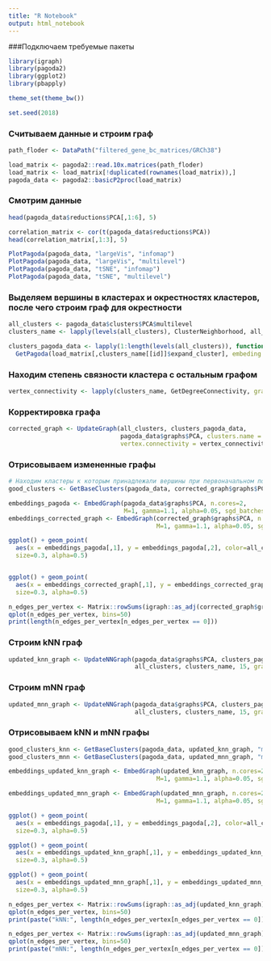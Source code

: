 ```yaml
---
title: "R Notebook"
output: html_notebook
---
```


###Подключаем требуемые пакеты

```r

library(igraph)
library(pagoda2)
library(ggplot2)
library(pbapply)

theme_set(theme_bw())

set.seed(2018)

```

### Считываем данные и строим граф

```r

path_floder <- DataPath("filtered_gene_bc_matrices/GRCh38")

load_matrix <- pagoda2::read.10x.matrices(path_floder)
load_matrix <- load_matrix[!duplicated(rownames(load_matrix)),]
pagoda_data <- pagoda2::basicP2proc(load_matrix)

```

### Смотрим данные

```r

head(pagoda_data$reductions$PCA[,1:6], 5)

```

```r

correlation_matrix <- cor(t(pagoda_data$reductions$PCA))
head(correlation_matrix[,1:3], 5)

```

```r

PlotPagoda(pagoda_data, "largeVis", "infomap")
PlotPagoda(pagoda_data, "largeVis", "multilevel")
PlotPagoda(pagoda_data, "tSNE", "infomap")
PlotPagoda(pagoda_data, "tSNE", "multilevel")

```

### Выделяем вершины в кластерах и окрестностях кластеров, после чего строим граф для окрестности

```r

all_clusters <- pagoda_data$clusters$PCA$multilevel
clusters_name <- lapply(levels(all_clusters), ClusterNeighborhood, all_clusters, pagoda_data)

clusters_pagoda_data <- lapply(1:length(levels(all_clusters)), function(id) 
  GetPagoda(load_matrix[,clusters_name[[id]]$expand_cluster], embeding.type = NULL))

```

### Находим степень связности кластера с остальным графом

```r

vertex_connectivity <- lapply(clusters_name, GetDegreeConnectivity, graph=pagoda_data$graphs$PCA)

```

### Корректировка графа 

```r

corrected_graph <- UpdateGraph(all_clusters, clusters_pagoda_data,
                               pagoda_data$graphs$PCA, clusters.name = clusters_name,
                               vertex.connectivity = vertex_connectivity, deleted = FALSE)

```

### Отрисовываем измененные графы

```r
# Находим кластеры к которым принадлежали вершины при первоначальном построении
good_clusters <- GetBaseClusters(pagoda_data, corrected_graph$graphs$PCA, "multilevel")

embeddings_pagoda <- EmbedGraph(pagoda_data$graphs$PCA, n.cores=2,
                                M=1, gamma=1.1, alpha=0.05, sgd_batches=1e8)
embeddings_corrected_graph <- EmbedGraph(corrected_graph$graphs$PCA, n.cores=2,
                                         M=1, gamma=1.1, alpha=0.05, sgd_batches=1e8)

ggplot() + geom_point(
  aes(x = embeddings_pagoda[,1], y = embeddings_pagoda[,2], color=all_clusters),
  size=0.3, alpha=0.5)


ggplot() + geom_point(
  aes(x = embeddings_corrected_graph[,1], y = embeddings_corrected_graph[,2], color=good_clusters),
  size=0.3, alpha=0.5)

```
```r

n_edges_per_vertex <- Matrix::rowSums(igraph::as_adj(corrected_graph$graphs$PCA))
qplot(n_edges_per_vertex, bins=50)
print(length(n_edges_per_vertex[n_edges_per_vertex == 0]))

```

### Строим kNN граф
```r

updated_knn_graph <- UpdateNNGraph(pagoda_data$graphs$PCA, clusters_pagoda_data,
                                   all_clusters, clusters_name, 15, graph.type = 'knn')

```

### Строим mNN граф
```r

updated_mnn_graph <- UpdateNNGraph(pagoda_data$graphs$PCA, clusters_pagoda_data,
                                   all_clusters, clusters_name, 15, graph.type = 'knn')

```

### Отрисовываем kNN и mNN графы
```r

good_clusters_knn <- GetBaseClusters(pagoda_data, updated_knn_graph, "multilevel")
good_clusters_mnn <- GetBaseClusters(pagoda_data, updated_mnn_graph, "multilevel")

embeddings_updated_knn_graph <- EmbedGraph(updated_knn_graph, n.cores=2,
                                         M=1, gamma=1.1, alpha=0.05, sgd_batches=1e8)

embeddings_updated_mnn_graph <- EmbedGraph(updated_mnn_graph, n.cores=2,
                                         M=1, gamma=1.1, alpha=0.05, sgd_batches=1e8)

ggplot() + geom_point(
  aes(x = embeddings_pagoda[,1], y = embeddings_pagoda[,2], color=all_clusters),
  size=0.3, alpha=0.5)

ggplot() + geom_point(
  aes(x = embeddings_updated_knn_graph[,1], y = embeddings_updated_knn_graph[,2], color=good_clusters_knn),
  size=0.3, alpha=0.5)

ggplot() + geom_point(
  aes(x = embeddings_updated_mnn_graph[,1], y = embeddings_updated_mnn_graph[,2], color=good_clusters_mnn),
  size=0.3, alpha=0.5)

```
```r

n_edges_per_vertex <- Matrix::rowSums(igraph::as_adj(updated_knn_graph))
qplot(n_edges_per_vertex, bins=50)
print(paste("kNN:", length(n_edges_per_vertex[n_edges_per_vertex == 0])))

n_edges_per_vertex <- Matrix::rowSums(igraph::as_adj(updated_mnn_graph))
qplot(n_edges_per_vertex, bins=50)
print(paste("mNN:", length(n_edges_per_vertex[n_edges_per_vertex == 0])))

```
```r
```
```r
```
```r
```
```r
```
